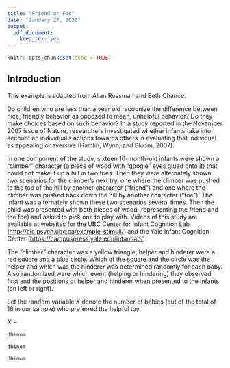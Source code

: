 ```yaml
---
title: "Friend or Foe"
date: "January 27, 2020"
output:
  pdf_document:
    keep_tex: yes
---
```


```r
knitr::opts_chunk$set(echo = TRUE)
```

## Introduction

This example is adapted from Allan Rossman and Beth Chance.

Do children who are less than a year old recognize the difference between nice, friendly behavior as
opposed to mean, unhelpful behavior? Do they make choices based on such behavior? In a
study reported in the November 2007 issue of Nature, researchers investigated whether infants
take into account an individual's actions towards others in evaluating that individual as appealing
or aversive (Hamlin, Wynn, and Bloom, 2007).

In one component of the study, sixteen 10-month-old infants were shown a "climber" character
(a piece of wood with "google" eyes glued onto it) that
could not make it up a hill in two tries. Then they were alternately shown two scenarios for the
climber's next try, one where the climber was pushed to the top of the hill by another character
("friend") and one where the climber was pushed back down the hill by another character
("foe"). The infant was alternately shown these two scenarios several times. Then the child was
presented with both pieces of wood (representing the friend and the foe) and asked to pick one to
play with. Videos of this study are available at websites for the UBC Center for Infant Cognition Lab (<http://cic.psych.ubc.ca/example-stimuli/>) and the Yale Infant Cognition Center (<https://campuspress.yale.edu/infantlab/>).

The "climber" character was a yellow triangle; helper and hinderer were a red square and a blue circle.  Which of the square and the circle was the helper and which was the hinderer was determined randomly for each baby.  Also randomized were which event (helping or hindering) they observed first and the positions of helper and hinderer when presented to the infants (on left or right).

Let the random variable $X$ denote the number of babies (out of the total of 16 in our sample) who preferred the helpful toy.

\textbf{1. What statistical model would be appropriate for the distribution of $X$?}

\vspace{0.5cm}

$X$ $\sim \,$

\textbf{2. The researchers are interested in the underlying proportion of 10-month-old infants who express a preference for the helpful character.  How does this relate to the statistical model you wrote down in part 1?}

\vspace{3cm}

\textbf{3. Write down the probability mass function for $X$, based on the model you specified in part 1.  What are the possible values of $x$?  What are the possible values of any parameters?}

\newpage

\textbf{4. In the actual experiment, the researchers found that $x=14$ of the 16 infants in the study selected the nice toy.  Suppose that the underlying proportion of 10-month-old infants who prefer the helpful character is really $p = 0.5$ (half of babies will choose the helpful character).  By plugging the values 14, 16, and 0.5 into the pmf in part 3, find an expression for the probability of obtaining the data we observed.  Use the} `dbinom` \textbf{function in R to calculate the probability of obtaining the observed data.}

\vspace{3cm}

\textbf{5. Suppose that the underlying proportion of 10-month-old infants who prefer the helpful character is really $p = 0.1$.  By plugging the values 14, 16, and 0.1 into the pmf in part 3, find an expression for the probability of obtaining the data we observed.  Use the} `dbinom` \textbf{function in R to calculate the probability of obtaining the observed data.}

\vspace{3cm}

\textbf{6. Suppose that the underlying proportion of 10-month-old infants who prefer the helpful character is really $p = 0.9$.  By plugging the values 14, 16, and 0.1 into the pmf in part 3, find an expression for the probability of obtaining the data we observed.  Use the} `dbinom` \textbf{function in R to calculate the probability of obtaining the observed data.}

\vspace{3cm}

\textbf{7. In reality, we don't know what $p$ is.  Suppose we knew that $p$ had to be one of the three values 0.1, 0.5, and 0.9.  Which would you guess and why?}

\vspace{3cm}

\textbf{8. If you have extra time: Make a plot in R that has values of p (for more than just 3 values - maybe 100 or 1000) on the horizontal axis and the probability of the observed data for a given value of p on the vertical axis.  Make a conjecture about what value of p would be the best estimate.  Can you confirm based on your plot or further numerical exploration?}
